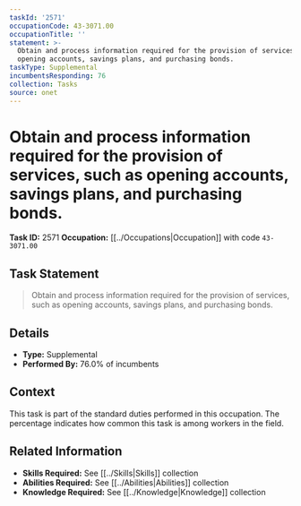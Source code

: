 ```yaml
---
taskId: '2571'
occupationCode: 43-3071.00
occupationTitle: ''
statement: >-
  Obtain and process information required for the provision of services, such as
  opening accounts, savings plans, and purchasing bonds.
taskType: Supplemental
incumbentsResponding: 76
collection: Tasks
source: onet
---
```

# Obtain and process information required for the provision of services, such as opening accounts, savings plans, and purchasing bonds.

**Task ID:** 2571
**Occupation:** [[../Occupations|Occupation]] with code `43-3071.00`

## Task Statement

> Obtain and process information required for the provision of services, such as opening accounts, savings plans, and purchasing bonds.

## Details

- **Type:** Supplemental
- **Performed By:** 76.0% of incumbents

## Context

This task is part of the standard duties performed in this occupation. The percentage indicates how common this task is among workers in the field.

## Related Information

- **Skills Required:** See [[../Skills|Skills]] collection
- **Abilities Required:** See [[../Abilities|Abilities]] collection
- **Knowledge Required:** See [[../Knowledge|Knowledge]] collection
